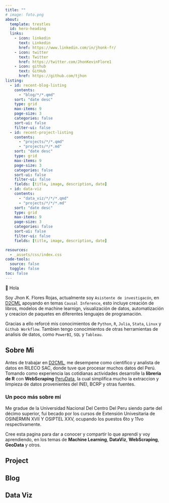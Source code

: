 ```yaml
---
title: ""
# image: foto.png
about:
  template: trestles
  id: hero-heading
  links:
    - icon: linkedin 
      text: Linkedin 
      href: https://www.linkedin.com/in/jhonk-fr/
    - icon: twitter
      text: Twitter
      href: https://twitter.com/JhonKevinFlore1
    - icon: github
      text: GitHub
      href: https://github.com/tjhon
listing: 
  - id: recent-blog-listing
    contents: 
      - "blog/*/*.qmd"
    sort: "date desc"
    type: grid
    max-items: 9
    page-size: 3
    categories: false
    sort-ui: false
    filter-ui: false
  - id: recent-project-listing
    contents:
      - "projects/*/*.qmd"
      - "projects/*/*.md"
    sort: "date desc"
    type: grid
    max-items: 9
    page-size: 3
    categories: false
    sort-ui: false
    filter-ui: false
    fields: [title, image, description, date]
  - id: data-viz
    contents:
      - "data_viz/*/*/*.qmd"
      - "projects/*/*/*.md"
    sort: "date desc"
    type: grid
    max-items: 9
    page-size: 3
    categories: false
    sort-ui: false
    filter-ui: false
    fields: [title, image, description, date]

resources:
  - _assets/css/index.css
code-tools:
  source: false
  toggle: false
toc: false
---
```


::: {#hero-heading}
::: h1
👋 Hola
:::

::: lead
Soy Jhon K. Flores Rojas, actualmente soy `Asistente de investigacón`, en [D2CML](https://d2cml-ai.github.io/d2cml.ai/) 
apoyando en temas `Causal Inference`, esto incluye creación de libros, modelos de machine learnign, visualización de datos, automatización y creacion de paquetes en diferentes lenguajes de programación.

Gracias a ello reforcé mis conocimientos de `Python`, `R`, `Julia`, `Stata`, `Linux` y `Github Workflow`. Tambien tengo conocimientos de otras herramientas de analisis de datos, como `PowerBI`, `SQL` y `Tableau`.
:::
:::

## Sobre Mi

Antes de trabajar en [D2CML](https://d2cml-ai.github.io/d2cml.ai/), me desempene como cientifico y analista de datos en RILECO SAC, donde tuve que procesar muchos datos del Perú. Tomando como experiencia las cotidianas actividades desarrolle la **libreria de R** con **WebScraping** [PeruData](https://github.com/TJhon/PeruDAta), la cual simplifica mucho la extraccion y limpieza de datos provenientes del INEI, BCRP y otras fuentes.

### Un poco más sobre mí

Me gradue de la Universidad Nacional Del Centro Del Peru siendo parte del décimo superior, fui becado por los cursos de Extensión Univesitaria de OSINERMIN XVII Y OSIPTEL XXV, ocupando los puestos 6to y 11vo respectivamente.

Cree esta pagina para dar a conocer y compartir lo que aprendí y voy aprendiendo, en los temas de **Machine Learning**, **DataViz**, **WebScraping**, **GeoData** y otros.


## Project

::: {#recent-project-listing}
:::

## Blog

::: {#recent-blog-listing}
:::

## Data Viz

::: {#data-viz}
:::